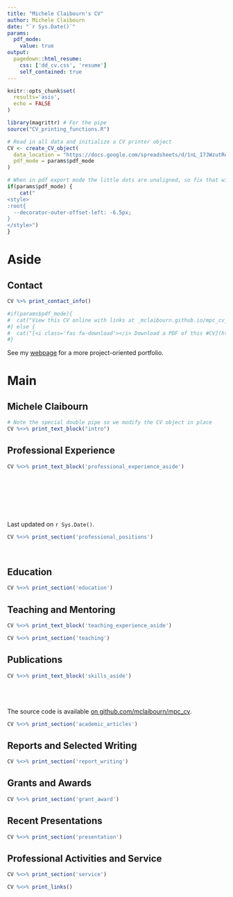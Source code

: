 ```yaml
---
title: "Michele Claibourn's CV"
author: Michele Claibourn
date: "`r Sys.Date()`"
params:
  pdf_mode:
    value: true
output:
  pagedown::html_resume:
    css: ['dd_cv.css', 'resume']
    self_contained: true
---
```


```r
knitr::opts_chunk$set(
  results='asis', 
  echo = FALSE
)

library(magrittr) # For the pipe
source("CV_printing_functions.R")

# Read in all data and initialize a CV printer object
CV <- create_CV_object(
  data_location = "https://docs.google.com/spreadsheets/d/1nL_I7JWzutRehfgZ0uRmQzn_xrKd8AeDFVLvaV_s3cg/edit?usp=sharing",  
  pdf_mode = params$pdf_mode
)


```


```r
# When in pdf export mode the little dots are unaligned, so fix that with some conditional CSS.
if(params$pdf_mode) {
    cat("
<style>
:root{
  --decorator-outer-offset-left: -6.5px;
}
</style>")
}
```


Aside
================================================================================

Contact {#contact}
--------------------------------------------------------------------------------

```r
CV %>% print_contact_info()
```

```r
#if(params$pdf_mode){
#  cat("View this CV online with links at _mclaibourn.github.io/mpc_cv_")
#} else {
#  cat("[<i class='fas fa-download'></i> Download a PDF of this #CV](https://github.com/mclaibourn/mpc_cv/raw/master/mpc_cv.pdf)")
#}
```

See my [webpage](https://mclaibourn.github.io/) for a more project-oriented portfolio.


Main
================================================================================

Michele Claibourn {#title}
--------------------------------------------------------------------------------

```r
# Note the special double pipe so we modify the CV object in place
CV %<>% print_text_block("intro") 
```


Professional Experience {data-icon=suitcase}
--------------------------------------------------------------------------------

::: aside
```r
CV %<>% print_text_block('professional_experience_aside')
```
<br>
<br>
<br>
<br>
<br>
<br>
Last updated on `r Sys.Date()`.
:::

```r
CV %<>% print_section('professional_positions')
```

<!-- These breaks just force a new page so section doesnt get cut off -->
<br>


Education {data-icon=graduation-cap data-concise=true}
--------------------------------------------------------------------------------

```r
CV %<>% print_section('education')
```



Teaching and Mentoring {data-icon=chalkboard-teacher}
--------------------------------------------------------------------------------

::: aside
```r
CV %<>% print_text_block('teaching_experience_aside')
```
:::

```r
CV %<>% print_section('teaching')
```


Publications {data-icon=book}
--------------------------------------------------------------------------------

::: aside
```r
CV %<>% print_text_block('skills_aside')
```
<br>
<br>
<br>
The source code is available [on github.com/mclaibourn/mpc_cv](https://github.com/mclaibourn/mpc_cv).
:::

```r
CV %<>% print_section('academic_articles')
```


Reports and Selected Writing {data-icon=chart-line}
--------------------------------------------------------------------------------

```r
CV %<>% print_section('report_writing')
```


Grants and Awards {data-icon=laptop}
--------------------------------------------------------------------------------

```r
CV %<>% print_section('grant_award')
```


Recent Presentations {data-icon=chalkboard}
--------------------------------------------------------------------------------

```r
CV %<>% print_section('presentation')
```


Professional Activities and Service {data-icon=user-friends}
--------------------------------------------------------------------------------

```r
CV %<>% print_section('service')
```




```r
CV %<>% print_links()
```
